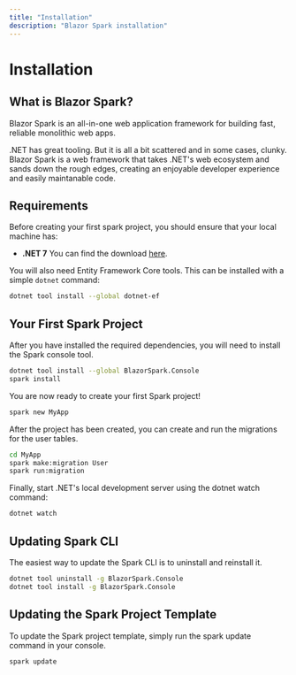 ```yaml
---
title: "Installation"
description: "Blazor Spark installation"
---
```


# Installation

## What is Blazor Spark?
Blazor Spark is an all-in-one web application framework for building fast, reliable monolithic web apps.

.NET has great tooling. But it is all a bit scattered and in some cases, clunky. Blazor Spark is a web framework that takes .NET's web ecosystem and sands down the rough edges, creating an enjoyable developer experience and easily maintanable code.

## Requirements
Before creating your first spark project, you should ensure that your local machine has:

- **.NET 7** You can find the download [here](https://dotnet.microsoft.com/en-us/download/dotnet/7.0).

You will also need Entity Framework Core tools. This can be installed with a simple `dotnet` command:
```bash
dotnet tool install --global dotnet-ef
```

## Your First Spark Project
After you have installed the required dependencies, you will need to install the Spark console tool.
```bash
dotnet tool install --global BlazorSpark.Console
spark install
```

You are now ready to create your first Spark project!
```bash
spark new MyApp
```

After the project has been created, you can create and run the migrations for the user tables.
```bash
cd MyApp
spark make:migration User
spark run:migration
```

Finally, start .NET's local development server using the dotnet watch command:
```bash
dotnet watch
```

## Updating Spark CLI
The easiest way to update the Spark CLI is to uninstall and reinstall it.
```bash
dotnet tool uninstall -g BlazorSpark.Console
dotnet tool install -g BlazorSpark.Console
```

## Updating the Spark Project Template
To update the Spark project template, simply run the spark update command in your console.
```bash
spark update
```